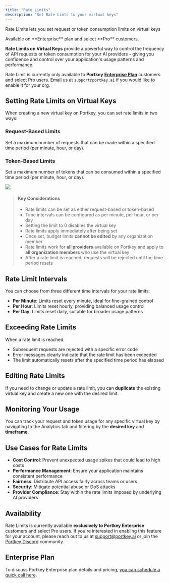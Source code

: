 ```yaml
---
title: "Rate Limits"
description: "Set Rate Limts to your virtual keys"
---
```


Rate Limits lets you set request or token consumption limits on virtual keys

<Info>
Available on **Enterprise** plan and select **Pro** customers.
</Info>

**Rate Limits on Virtual Keys** provide a powerful way to control the frequency of API requests or token consumption for your AI providers - giving you confidence and control over your application's usage patterns and performance.

Rate Limit is currently only available to **Portkey** [**Enterprise Plan**](https://portkey.ai/docs/product/enterprise-offering) customers and select Pro users. Email us at `support@portkey.ai` if you would like to enable it for your org.

## Setting Rate Limits on Virtual Keys

When creating a new virtual key on Portkey, you can set rate limits in two ways:

### Request-Based Limits
Set a maximum number of requests that can be made within a specified time period (per minute, hour, or day).

### Token-Based Limits
Set a maximum number of tokens that can be consumed within a specified time period (per minute, hour, or day).

<Frame>
<img src="/images/product/rate-limit.png"/>
</Frame>

> #### Key Considerations
>
> * Rate limits can be set as either request-based or token-based
> * Time intervals can be configured as per minute, per hour, or per day
> * Setting the limit to 0 disables the virtual key
> * Rate limits apply immediately after being set
> * Once set, budget limits **cannot be edited** by any organization member
> * Rate limits work for **all providers** available on Portkey and apply to **all organization members** who use the virtual key
> * After a rate limit is reached, requests will be rejected until the time period resets

## Rate Limit Intervals

You can choose from three different time intervals for your rate limits:

* **Per Minute**: Limits reset every minute, ideal for fine-grained control
* **Per Hour**: Limits reset hourly, providing balanced usage control
* **Per Day**: Limits reset daily, suitable for broader usage patterns

## Exceeding Rate Limits

When a rate limit is reached:
* Subsequent requests are rejected with a specific error code
* Error messages clearly indicate that the rate limit has been exceeded
* The limit automatically resets after the specified time period has elapsed

## Editing Rate Limits

If you need to change or update a rate limit, you can **duplicate** the existing virtual key and create a new one with the desired limit.

## Monitoring Your Usage

You can track your request and token usage for any specific virtual key by navigating to the Analytics tab and filtering by the **desired key** and **timeframe**.

## Use Cases for Rate Limits

* **Cost Control**: Prevent unexpected usage spikes that could lead to high costs
* **Performance Management**: Ensure your application maintains consistent performance
* **Fairness**: Distribute API access fairly across teams or users
* **Security**: Mitigate potential abuse or DoS attacks
* **Provider Compliance**: Stay within the rate limits imposed by underlying AI providers

## Availability

Rate Limits is currently available **exclusively to Portkey Enterprise** customers and select Pro users. If you're interested in enabling this feature for your account, please reach out to us at [support@portkey.ai](mailto:support@portkey.ai) or join the [Portkey Discord](https://portkey.ai/community) community.

## Enterprise Plan

To discuss Portkey Enterprise plan details and pricing, [you can schedule a quick call here](https://portkey.sh/demo-16).
